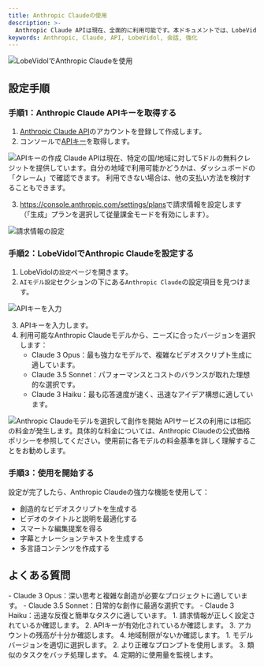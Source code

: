 ```yaml
---
title: Anthropic Claudeの使用
description: >-
  Anthropic Claude APIは現在、全面的に利用可能です。本ドキュメントでは、LobeVidolで[Anthropic Claude](https://www.anthropic.com/api)を設定し、使用する方法を詳しく説明します。
keywords: Anthropic, Claude, API, LobeVidol, 会話, 強化
---
```


<Frame>
  <img 
    src="https://oss.vidol.chat/docs/2024/11/3d2c8df14b2aaf1b98ad2706e6573e46.png"
    alt="LobeVidolでAnthropic Claudeを使用"
  />
</Frame>

## 設定手順

### 手順1：Anthropic Claude APIキーを取得する

1. [Anthropic Claude API](https://www.anthropic.com/api)のアカウントを登録して作成します。
2. コンソールで[APIキー](https://console.anthropic.com/settings/keys)を取得します。

<Frame>
  <img 
    src="https://oss.vidol.chat/assets/ec6bd7ee7851ae4d9289dc9af7f73c1c.webp"
    alt="APIキーの作成"
  />
</Frame>

<Warning>
  Claude APIは現在、特定の国/地域に対して5ドルの無料クレジットを提供しています。自分の地域で利用可能かどうかは、ダッシュボードの「クレーム」で確認できます。
  利用できない場合は、他の支払い方法を検討することもできます。
</Warning>

3. <https://console.anthropic.com/settings/plans>で請求情報を設定します（「生成」プランを選択して従量課金モードを有効にします）。

<Frame>
  <img 
    src="https://oss.vidol.chat/assets/66b784fffe7573242d86f4f73f177ce0.webp"
    alt="請求情報の設定"
  />
</Frame>

### 手順2：LobeVidolでAnthropic Claudeを設定する

1. LobeVidolの`設定`ページを開きます。
2. `AIモデル設定`セクションの下にある`Anthropic Claude`の設定項目を見つけます。

<Frame>
  <img 
    src="https://oss.vidol.chat/assets/feb270dee460367739857f028f2f617e.webp"
    alt="APIキーを入力"
  />
</Frame>

3. APIキーを入力します。
4. 利用可能なAnthropic Claudeモデルから、ニーズに合ったバージョンを選択します：
   - Claude 3 Opus：最も強力なモデルで、複雑なビデオスクリプト生成に適しています。
   - Claude 3.5 Sonnet：パフォーマンスとコストのバランスが取れた理想的な選択です。
   - Claude 3 Haiku：最も応答速度が速く、迅速なアイデア構想に適しています。

<Frame>
  <img 
    src="https://oss.vidol.chat/assets/4f9af602892219fa812b4321b1b2cdcd.webp"
    alt="Anthropic Claudeモデルを選択して創作を開始"
  />
</Frame>

<Warning>
  APIサービスの利用には相応の料金が発生します。具体的な料金については、Anthropic Claudeの公式価格ポリシーを参照してください。使用前に各モデルの料金基準を詳しく理解することをお勧めします。
</Warning>

### 手順3：使用を開始する

設定が完了したら、Anthropic Claudeの強力な機能を使用して：

- 創造的なビデオスクリプトを生成する
- ビデオのタイトルと説明を最適化する
- スマートな編集提案を得る
- 字幕とナレーションテキストを生成する
- 多言語コンテンツを作成する

## よくある質問

<AccordionGroup>
  <Accordion title="適切なClaudeモデルを選択するには？">
    - Claude 3 Opus：深い思考と複雑な創造が必要なプロジェクトに適しています。
    - Claude 3.5 Sonnet：日常的な創作に最適な選択です。
    - Claude 3 Haiku：迅速な反復と簡単なタスクに適しています。
  </Accordion>

  <Accordion title="APIキーが使えない場合はどうすればよいですか？">
    1. 請求情報が正しく設定されているか確認します。
    2. APIキーが有効化されているか確認します。
    3. アカウントの残高が十分か確認します。
    4. 地域制限がないか確認します。
  </Accordion>

  <Accordion title="API使用コストを最適化するには？">
    1. モデルバージョンを適切に選択します。
    2. より正確なプロンプトを使用します。
    3. 類似のタスクをバッチ処理します。
    4. 定期的に使用量を監視します。
  </Accordion>
</AccordionGroup>

